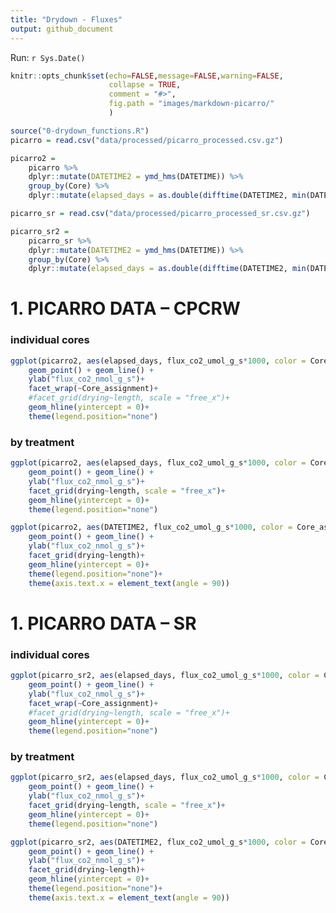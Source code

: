 ```yaml
---
title: "Drydown - Fluxes"
output: github_document
---
```

Run: `r Sys.Date()`

```r

knitr::opts_chunk$set(echo=FALSE,message=FALSE,warning=FALSE,
                      collapse = TRUE,
                      comment = "#>", 
                      fig.path = "images/markdown-picarro/"
                      )

source("0-drydown_functions.R")
picarro = read.csv("data/processed/picarro_processed.csv.gz")

picarro2 = 
    picarro %>% 
    dplyr::mutate(DATETIME2 = ymd_hms(DATETIME)) %>% 
    group_by(Core) %>% 
    dplyr::mutate(elapsed_days = as.double(difftime(DATETIME2, min(DATETIME2), units = "days")))

picarro_sr = read.csv("data/processed/picarro_processed_sr.csv.gz")

picarro_sr2 = 
    picarro_sr %>% 
    dplyr::mutate(DATETIME2 = ymd_hms(DATETIME)) %>% 
    group_by(Core) %>% 
    dplyr::mutate(elapsed_days = as.double(difftime(DATETIME2, min(DATETIME2), units = "days")))


```


# 1. PICARRO DATA -- CPCRW

### individual cores  
```r
ggplot(picarro2, aes(elapsed_days, flux_co2_umol_g_s*1000, color = Core_assignment)) + 
    geom_point() + geom_line() +
    ylab("flux_co2_nmol_g_s")+
    facet_wrap(~Core_assignment)+
    #facet_grid(drying~length, scale = "free_x")+
    geom_hline(yintercept = 0)+
    theme(legend.position="none")
```

### by treatment  
```r
ggplot(picarro2, aes(elapsed_days, flux_co2_umol_g_s*1000, color = Core_assignment)) + 
    geom_point() + geom_line() +
    ylab("flux_co2_nmol_g_s")+
    facet_grid(drying~length, scale = "free_x")+
    geom_hline(yintercept = 0)+
    theme(legend.position="none")
```

```r
ggplot(picarro2, aes(DATETIME2, flux_co2_umol_g_s*1000, color = Core_assignment)) + 
    geom_point() + geom_line() +
    ylab("flux_co2_nmol_g_s")+
    facet_grid(drying~length)+
    geom_hline(yintercept = 0)+
    theme(legend.position="none")+
    theme(axis.text.x = element_text(angle = 90))

```

# 1. PICARRO DATA -- SR

### individual cores  
```r
ggplot(picarro_sr2, aes(elapsed_days, flux_co2_umol_g_s*1000, color = Core_assignment)) + 
    geom_point() + geom_line() +
    ylab("flux_co2_nmol_g_s")+
    facet_wrap(~Core_assignment)+
    #facet_grid(drying~length, scale = "free_x")+
    geom_hline(yintercept = 0)+
    theme(legend.position="none")
```

### by treatment  
```r
ggplot(picarro_sr2, aes(elapsed_days, flux_co2_umol_g_s*1000, color = Core_assignment)) + 
    geom_point() + geom_line() +
    ylab("flux_co2_nmol_g_s")+
    facet_grid(drying~length, scale = "free_x")+
    geom_hline(yintercept = 0)+
    theme(legend.position="none")
```

```r
ggplot(picarro_sr2, aes(DATETIME2, flux_co2_umol_g_s*1000, color = Core_assignment)) + 
    geom_point() + geom_line() +
    ylab("flux_co2_nmol_g_s")+
    facet_grid(drying~length)+
    geom_hline(yintercept = 0)+
    theme(legend.position="none")+
    theme(axis.text.x = element_text(angle = 90))
```
